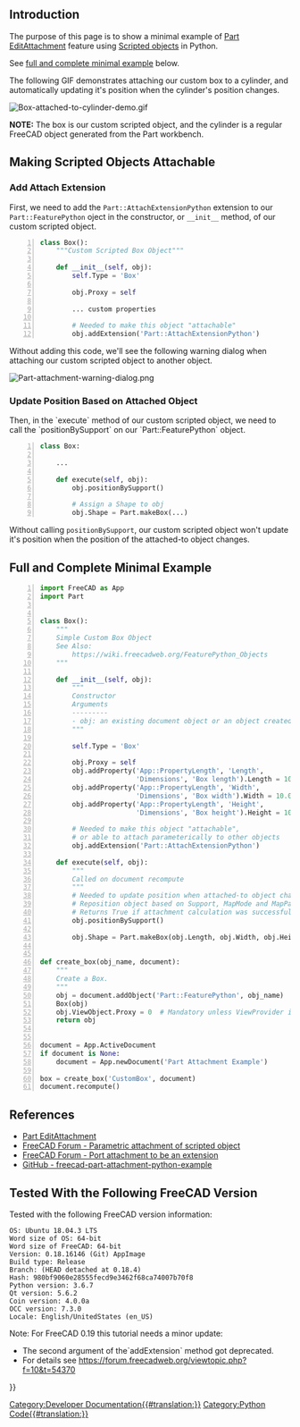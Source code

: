 <languages/>
{{TOCright}}
<translate>

==Introduction== <!--T:1-->

<!--T:2-->
The purpose of this page is to show a minimal example of [[Part_EditAttachment|Part EditAttachment]] feature using [[Scripted objects]] in Python.

<!--T:3-->
See [[#Full_and_Complete_Minimal_Example|full and complete minimal example]] below.

<!--T:4-->
The following GIF demonstrates attaching our custom box to a cylinder, and automatically updating it's position when the cylinder's position changes.

</translate>
[[File:Box-attached-to-cylinder-demo.gif]]
<translate>

<!--T:5-->
'''NOTE:''' The box is our custom scripted object, and the cylinder is a regular FreeCAD object generated from the Part workbench.

==Making Scripted Objects Attachable== <!--T:6-->

===Add Attach Extension=== <!--T:7-->

<!--T:8-->
First, we need to add the <code>Part::AttachExtensionPython</code> extension to our <code>Part::FeaturePython</code> oject in the constructor, or <code>__init__</code> method, of our custom scripted object.
</translate>
<syntaxhighlight lang="python" line='line'>
class Box():
    """Custom Scripted Box Object"""

    def __init__(self, obj):
        self.Type = 'Box'

        obj.Proxy = self
        
        ... custom properties

        # Needed to make this object "attachable"
        obj.addExtension('Part::AttachExtensionPython')
</syntaxhighlight>
<translate>
<!--T:9-->
Without adding this code, we'll see the following warning dialog when attaching our custom scripted object to another object.

</translate>
[[File:Part-attachment-warning-dialog.png]]
<translate>

===Update Position Based on Attached Object=== <!--T:10-->

<!--T:11-->
Then, in the `execute` method of our custom scripted object, we need to call the `positionBySupport` on our `Part::FeaturePython` object.
</translate>
<syntaxhighlight lang="python" line='line'>
class Box:
    
    ...

    def execute(self, obj):
        obj.positionBySupport()
        
        # Assign a Shape to obj
        obj.Shape = Part.makeBox(...)
</syntaxhighlight>
<translate>
<!--T:12-->
Without calling <code>positionBySupport</code>, our custom scripted object won't update it's position when the position of the attached-to object changes.

==Full and Complete Minimal Example== <!--T:13-->
</translate>
<syntaxhighlight lang="python" line='line'>
import FreeCAD as App
import Part


class Box():
    """
    Simple Custom Box Object
    See Also:
        https://wiki.freecadweb.org/FeaturePython_Objects
    """

    def __init__(self, obj):
        """
        Constructor
        Arguments
        ---------
        - obj: an existing document object or an object created with FreeCAD.Document.addObject('Part::FeaturePython', '{name}').
        """

        self.Type = 'Box'

        obj.Proxy = self
        obj.addProperty('App::PropertyLength', 'Length',
                        'Dimensions', 'Box length').Length = 10.0
        obj.addProperty('App::PropertyLength', 'Width',
                        'Dimensions', 'Box width').Width = 10.0
        obj.addProperty('App::PropertyLength', 'Height',
                        'Dimensions', 'Box height').Height = 10.0

        # Needed to make this object "attachable",
        # or able to attach parameterically to other objects
        obj.addExtension('Part::AttachExtensionPython')

    def execute(self, obj):
        """
        Called on document recompute
        """
        # Needed to update position when attached-to object changes position.
        # Reposition object based on Support, MapMode and MapPathParameter properties.
        # Returns True if attachment calculation was successful, False if object is not attached and Placement wasn't updated,
        obj.positionBySupport()

        obj.Shape = Part.makeBox(obj.Length, obj.Width, obj.Height)


def create_box(obj_name, document):
    """
    Create a Box.
    """
    obj = document.addObject('Part::FeaturePython', obj_name)
    Box(obj)
    obj.ViewObject.Proxy = 0  # Mandatory unless ViewProvider is coded
    return obj


document = App.ActiveDocument
if document is None:
    document = App.newDocument('Part Attachment Example')

box = create_box('CustomBox', document)
document.recompute()
</syntaxhighlight>
<translate>

==References== <!--T:14-->

<!--T:15-->
* [[Part_EditAttachment|Part EditAttachment]]
* [https://forum.freecadweb.org/viewtopic.php?f=22&t=24794 FreeCAD Forum - Parametric attachment of scripted object]
* [https://forum.freecadweb.org/viewtopic.php?f=10&t=18978&start=10 FreeCAD Forum - Port attachment to be an extension]
* [https://github.com/gbroques/freecad-part-attachment-python-example GitHub - freecad-part-attachment-python-example]

==Tested With the Following FreeCAD Version== <!--T:16-->

<!--T:17-->
Tested with the following FreeCAD version information:
</translate>
<pre>
OS: Ubuntu 18.04.3 LTS
Word size of OS: 64-bit
Word size of FreeCAD: 64-bit
Version: 0.18.16146 (Git) AppImage
Build type: Release
Branch: (HEAD detached at 0.18.4)
Hash: 980bf9060e28555fecd9e3462f68ca74007b70f8
Python version: 3.6.7
Qt version: 5.6.2
Coin version: 4.0.0a
OCC version: 7.3.0
Locale: English/UnitedStates (en_US)
</pre>
<translate>

<!--T:18-->
Note: For FreeCAD 0.19 this tutorial needs a minor update:
* The second argument of the`addExtension` method got deprecated.
* For details see https://forum.freecadweb.org/viewtopic.php?f=10&t=54370

</translate>
{{Powerdocnavi{{#translation:}}}}
[[Category:Developer Documentation{{#translation:}}]]
[[Category:Python Code{{#translation:}}]]
{{clear}}